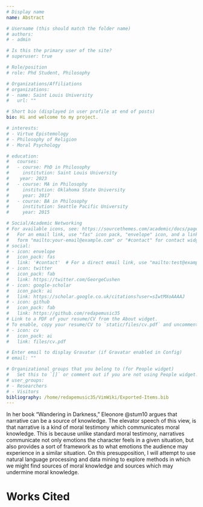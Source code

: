 ```yaml
---
# Display name
name: Abstract

# Username (this should match the folder name)
# authors:
# - admin

# Is this the primary user of the site?
# superuser: true

# Role/position
# role: Phd Student, Philosophy

# Organizations/Affiliations
# organizations:
# - name: Saint Louis University
#   url: ""

# Short bio (displayed in user profile at end of posts)
bio: Hi and welcome to my project. 

# interests:
# - Virtue Epistemology
# - Philosophy of Religion
# - Moral Psychology

# education:
#   courses:
#   - course: PhD in Philosophy
#     institution: Saint Louis University
#    year: 2023
#   - course: MA in Philosophy
#     institution: Oklahoma State University
#     year: 2017
#   - course: BA in Philosophy
#     institution: Seattle Pacific University
#     year: 2015

# Social/Academic Networking
# For available icons, see: https://sourcethemes.com/academic/docs/page-builder/#icons
#   For an email link, use "fas" icon pack, "envelope" icon, and a link in the
#   form "mailto:your-email@example.com" or "#contact" for contact widget.
# social:
# - icon: envelope
#   icon_pack: fas
#   link: '#contact'  # For a direct email link, use "mailto:test@example.org".
# - icon: twitter
#   icon_pack: fab
#   link: https://twitter.com/GeorgeCushen
# - icon: google-scholar
#   icon_pack: ai
#   link: https://scholar.google.co.uk/citations?user=sIwtMXoAAAAJ
# - icon: github
#   icon_pack: fab
#   link: https://github.com/redapemusic35
# Link to a PDF of your resume/CV from the About widget.
# To enable, copy your resume/CV to `static/files/cv.pdf` and uncomment the lines below.
# - icon: cv
#   icon_pack: ai
#   link: files/cv.pdf

# Enter email to display Gravatar (if Gravatar enabled in Config)
# email: ""

# Organizational groups that you belong to (for People widget)
#   Set this to `[]` or comment out if you are not using People widget.
# user_groups:
# - Researchers
# - Visitors
bibliography: /home/redapemusic35/VimWiki/Exported-Items.bib
---
```


In her book “Wandering in
Darkness,” Eleonore @stum10 argues that
narrative can be a source of knowledge. The elevator speech of this view, is that narrative is a kind of moral testimony which communicates moral knowledge. This is because unlike standard moral testimony, narratives communicate not only emotions the character feels in a given situation, but also provides a sort of framework as to what emotions the audience may experience in a similar situation. On this presupposition, I will attempt to use natural language processing and data mining to explore methods in which we might find sources of moral knowledge and sources which may undermine moral knowledge.

# Works Cited
